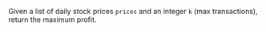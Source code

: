 Given a list of daily stock prices `prices` and an integer `k` (max transactions), return the maximum profit.